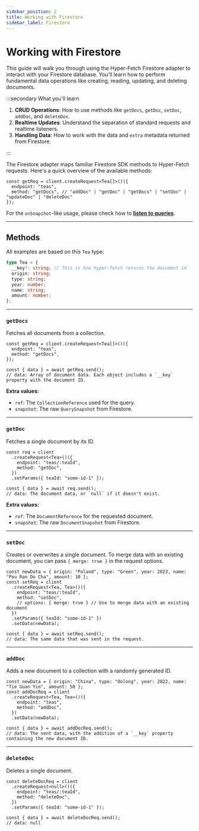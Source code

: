 ```yaml
---
sidebar_position: 2
title: Working with Firestore
sidebar_label: Firestore
---
```


# Working with Firestore

This guide will walk you through using the Hyper-Fetch Firestore adapter to interact with your Firestore database.
You'll learn how to perform fundamental data operations like creating, reading, updating, and deleting documents.

:::secondary What you'll learn

1.  **CRUD Operations**: How to use methods like `getDocs`, `getDoc`, `setDoc`, `addDoc`, and `deleteDoc`.
2.  **Realtime Updates**: Understand the separation of standard requests and realtime listeners.
3.  **Handling Data**: How to work with the data and `extra` metadata returned from Firestore.

:::

The Firestore adapter maps familiar Firestore SDK methods to Hyper-Fetch requests. Here's a quick overview of the
available methods:

```tsx
const getReq = client.createRequest<Tea[]>()({
  endpoint: "teas",
  method: "getDocs", // "addDoc" | "getDoc" | "getDocs" | "setDoc" | "updateDoc" | "deleteDoc"
});
```

For the `onSnapshot`-like usage, please check how to
**[listen to queries](/docs/integrations/adapter-firebase/realtime-queries)**.

---

## Methods

All examples are based on this `Tea` type:

```ts
type Tea = {
  __key?: string; // This is how hyper-fetch returns the document id
  origin: string;
  type: string;
  year: number;
  name: string;
  amount: number;
};
```

---

### `getDocs`

Fetches all documents from a collection.

```tsx
const getReq = client.createRequest<Tea[]>()({
  endpoint: "teas",
  method: "getDocs",
});

const { data } = await getReq.send();
// data: Array of document data. Each object includes a `__key` property with the document ID.
```

**Extra values:**

- `ref`: The `CollectionReference` used for the query.
- `snapshot`: The raw `QuerySnapshot` from Firestore.

---

### `getDoc`

Fetches a single document by its ID.

```tsx
const req = client
  .createRequest<Tea>()({
    endpoint: "teas/:teaId",
    method: "getDoc",
  })
  .setParams({ teaId: "some-id-1" });

const { data } = await req.send();
// data: The document data, or `null` if it doesn't exist.
```

**Extra values:**

- `ref`: The `DocumentReference` for the requested document.
- `snapshot`: The raw `DocumentSnapshot` from Firestore.

---

### `setDoc`

Creates or overwrites a single document. To merge data with an existing document, you can pass `{ merge: true }` in the
request options.

```tsx
const newData = { origin: "Poland", type: "Green", year: 2023, name: "Pou Ran Do Cha", amount: 10 };
const setReq = client
  .createRequest<Tea, Tea>()({
    endpoint: "teas/:teaId",
    method: "setDoc",
    // options: { merge: true } // Use to merge data with an existing document
  })
  .setParams({ teaId: "some-id-1" })
  .setData(newData);

const { data } = await setReq.send();
// data: The same data that was sent in the request.
```

---

### `addDoc`

Adds a new document to a collection with a randomly generated ID.

```tsx
const newData = { origin: "China", type: "Oolong", year: 2022, name: "Tie Guan Yin", amount: 50 };
const addDocReq = client
  .createRequest<Tea, Tea>()({
    endpoint: "teas",
    method: "addDoc",
  })
  .setData(newData);

const { data } = await addDocReq.send();
// data: The sent data, with the addition of a `__key` property containing the new document ID.
```

---

### `deleteDoc`

Deletes a single document.

```tsx
const deleteDocReq = client
  .createRequest<null>()({
    endpoint: "teas/:teaId",
    method: "deleteDoc",
  })
  .setParams({ teaId: "some-id-1" });

const { data } = await deleteDocReq.send();
// data: null
```
